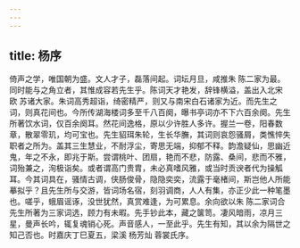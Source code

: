 ```yaml
---
---
---
```

title: 杨序
---




倚声之学，唯国朝为盛。文人才子，磊落间起。词坛月旦，咸推朱 陈二家为最。同时能与之角立者，其惟成容若先生乎。陈词天才艳发，辞锋横溢，盖出入北宋 欧 苏诸大家。朱词高秀超诣，绮密精严，则又与南宋白石诸家为近。而先生之词，则真花间也。今所传湖海楼词多至千八百阕，曝书亭词亦不下六百余阕。先生所著饮水词，仅百余阕耳。然花间逸格，原以少许胜人多许。握兰一卷，阳春数章，散翠零玑，均可宝也。先生貂珥朱轮，生长华膴，其词则哀怨骚屑，类憔悴失职者之所为。盖其三生慧业，不耐浮尘，寄思无端，抑郁不释。韵澹疑仙，思幽近鬼，年之不永，即兆于斯。尝谓桃叶、团扇，艳而不悲，防露、桑间，悲而不雅，词殆兼之，洵极诣矣。或者谓高门贵胄，未必真嗜风雅，或当时贡谀者代为操觚耳。今其词具在，骚情古调，侠肠俊骨，隐隐奕奕，流露于毫楮间，斯岂他人所能摹拟乎？且先生所与交游，皆词场名宿，刻羽调商，人人有集，亦正少此一种笔墨也。嗟乎，蛾眉谣诼，没世犹然，真赏难逢，为可累息。余向欲以朱 陈二家词合先生所著为三家词选，顾力有未暇。先手钞此本，藏之箧笥。凄风暗雨，凉月三星，曼声长吟，辄复魂销心死。声音感人，一至此乎。先生有知，其以余为隔世之知己否也。时嘉庆丁巳夏五，梁溪 杨芳灿 蓉裳氏序。